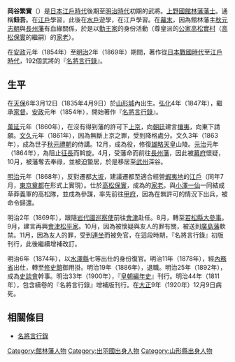 {{unreferenced|time=2019-01-15T06:28:13+00:00}}
{{japanese|japanese=岡谷 繁実|kana=おかのや しげざね|romaji=Okanoya Shigezane|舊寫=岡谷 繁實}}
'''岡谷繁實'''（{{bd|1835年|4月9日|1920年|12月9日}}）是[[日本|日本]][[江戶時代|江戶時代]]後期至[[明治時代|明治時代]]初期的武將。[[上野國|上野國]][[館林藩|館林藩]][[藩士|藩士]]。通稱'''鈕吾'''。在[[江戶|江戶]]學習{{tsl|ja|高島流砲術}}，此後在[[水戶|水戶]]遊學，在江戶{{tsl|ja|昌平黌}}學習。在[[幕末|幕末]]，因為館林藩主[[秋元志朝|秋元志朝]]與[[長州藩|長州藩]]有血緣關係，於是以[[尊王攘夷#日本|勤王家]]的身份活動（尊皇派的[[公家|公家]][[高松實村|高松實村]]（[[高松保實|高松保實]]的繼嗣）的[[家老|家老]]）。

在[[安政|安政]]元年（1854年）至[[明治|明治]]2年（1869年）期間，著作從[[日本戰國時代|日本戰國時代]]至[[江戶時代|江戶時代]]，192個武將的『[[名將言行錄|名將言行錄]]』。

== 生平 ==
在[[天保_(日本)|天保]]6年3月12日（1835年4月9日）於[[山形城|山形城]]內出生。[[弘化|弘化]]4年（1847年），繼承[[家督|家督]]。[[安政|安政]]元年（1854年），開始著作『[[名將言行錄|名將言行錄]]』。

[[萬延|萬延]]元年（1860年），在沒有得到藩的許可下[[上洛|上京]]，向[[朝廷|朝廷]]建言[[攘夷|攘夷]]，向{{tsl|ja|勅使}}東下請願。[[文久|文久]]元年（1861年），因為無斷上京之罪，受到降格處分。文久3年（1863年），成為世子[[秋元禮朝|秋元禮朝]]的侍講。12月，成為{{tsl|ja|中老}}役，修復[[雄略天皇|雄略天皇]]山陵。[[元治|元治]]元年（1864年），為阻止[[長州征討|征長]]而斡旋。4月，受藩命而前往[[長州藩|長州藩]]，因此被[[幕府|幕府]]懷疑，10月，被藩奪去奉祿，並被迫蟄居，於是移居至[[武藏國|武州]]深谷。

[[明治|明治]]元年（1868年），反對遷都[[大阪市|大坂]]，建議遷都至適合經營[[蝦夷地|蝦夷地]]的[[江戶|江戶]]（同年7月，[[東京奠都|東京奠都]]在形式上實現）。仕於[[高松保實|高松保實]]，成為{{tsl|ja|高松家}}的[[家老|家老]]。與[[小澤一仙|小澤一仙]]一同結成草莽義軍的高松隊，並成為參謀，率先前往[[甲府|甲府]]，因為在無許可的情況下出兵，被命令歸還。

明治2年（1869年），跟隨[[岩代國|岩代國]][[巡察使|巡察使]]前往[[會津|會津]]赴任。8月，轉至[[若松縣|若松縣]][[大參事|大參事]]。9月，建言再興[[會津松平家|會津松平家]]。10月，因為被懷疑與友人的罪有關，被送到[[廣島藩|廣島藩]]軟禁。11月，因為友人的罪，受到[[連坐|連坐]]而被免官，在這段時期，『名將言行錄』初版刊行，此後繼續增補改訂。

明治6年（1874年），以[[水澤縣|水澤縣]]七等出仕的身份復官。明治11年（1878年），經[[內務省|內務省]]出仕，轉至[[修史館|修史館]]御用掛。明治19年（1886年），退職。明治25年（1892年），成為[[史談會|史談會]]幹事。明治33年（1900年），『[[皇朝編年史|皇朝編年史]]』刊行。明治44年（1811年），包含續卷的『名將言行錄』增補版刊行。在[[大正|大正]]9年（1920年）12月9日病死。

== 相關條目 ==
*[[名將言行錄|名將言行錄]]

{{Normdaten}}
{{DEFAULTSORT:Okanoya Shigezane}}
[[Category:館林藩人物|Category:館林藩人物]]
[[Category:出羽國出身人物|Category:出羽國出身人物]]
[[Category:山形縣出身人物|Category:山形縣出身人物]]